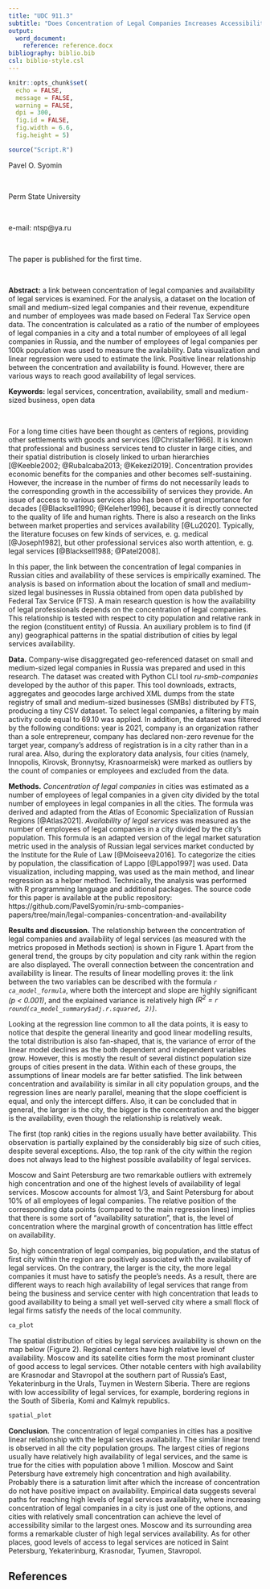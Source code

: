```yaml
---
title: "UDC 911.3"
subtitle: "Does Concentration of Legal Companies Increases Accessibility of Legal Services: Empirical Evidence from Russian Cities"
output:
  word_document:
    reference: reference.docx
bibliography: biblio.bib
csl: biblio-style.csl
---
```


```r
knitr::opts_chunk$set(
  echo = FALSE,
  message = FALSE,
  warning = FALSE,
  dpi = 300,
  fig.id = FALSE,
  fig.width = 6.6,
  fig.height = 5)
```

```r
source("Script.R")
```

<div custom-style="Author">

Pavel O. Syomin

<br>

Perm State University

<br>

e-mail: ntsp\@ya.ru

<br>

The paper is published for the first time.

</div>

<br>

<div custom-style="Abstract">

**Abstract:** a link between concentration of legal companies and availability of legal services is examined. For the analysis, a dataset on the location of small and medium-sized legal companies and their revenue, expenditure and number of employees was made based on Federal Tax Service open data. The concentration is calculated as a ratio of the number of employees of legal companies in a city and a total number of employees of all legal companies in Russia, and the number of employees of legal companies per 100k population was used to measure the availability. Data visualization and linear regression were used to estimate the link. Positive linear relationship between the concentration and availability is found. However, there are various ways to reach good availability of legal services.

**Keywords:** legal services, concentration, availability, small and medium-sized business, open data

</div>

<br>

For a long time cities have been thought as centers of regions, providing other settlements with goods and services [@Christaller1966]. It is known that professional and business services tend to cluster in large cities, and their spatial distribution is closely linked to urban hierarchies [@Keeble2002; @Rubalcaba2013; @Kekezi2019]. Concentration provides economic benefits for the companies and other becomes self-sustaining. However, the increase in the number of firms do not necessarily leads to the corresponding growth in the accessibility of services they provide. An issue of access to various services also has been of great importance for decades [@Blacksell1990; @Keleher1996], because it is directly connected to the quality of life and human rights. There is also a research on the links between market properties and services availability [@Lu2020]. Typically, the literature focuses on few kinds of services, e. g. medical [@Joseph1982], but other professional services also worth attention, e. g. legal services [@Blacksell1988; @Patel2008].

In this paper, the link between the concentration of legal companies in Russian cities and availability of these services is empirically examined. The analysis is based on information about the location of small and medium-sized legal businesses in Russia obtained from open data published by Federal Tax Service (FTS). A main research question is how the availability of legal professionals depends on the concentration of legal companies. This relationship is tested with respect to city population and relative rank in the region (constituent entity) of Russia. An auxiliary problem is to find (if any) geographical patterns in the spatial distribution of cities by legal services availability.

**Data.** Company-wise disaggregated geo-referenced dataset on small and medium-sized legal companies in Russia was prepared and used in this research. The dataset was created with Python CLI tool *ru-smb-companies* developed by the author of this paper. This tool downloads, extracts, aggregates and geocodes large archived XML dumps from the state registry of small and medium-sized businesses (SMBs) distributed by FTS, producing a tiny CSV dataset. To select legal companies, a filtering by main activity code equal to 69.10 was applied. In addition, the dataset was filtered by the following conditions: year is 2021, company is an organization rather than a sole entrepreneur, company has declared non-zero revenue for the target year, company's address of registration is in a city rather than in a rural area. Also, during the exploratory data analysis, four cities (namely, Innopolis, Kirovsk, Bronnytsy, Krasnoarmeisk) were marked as outliers by the count of companies or employees and excluded from the data.

**Methods.** *Concentration of legal companies* in cities was estimated as a number of employees of legal companies in a given city divided by the total number of employees in legal companies in all the cities. The formula was derived and adapted from the Atlas of Economic Specialization of Russian Regions [@Atlas2021]. *Availability of legal services* was measured as the number of employees of legal companies in a city divided by the city's population. This formula is an adapted version of the legal market saturation metric used in the analysis of Russian legal services market conducted by the Institute for the Rule of Law [@Moiseeva2016]. To categorize the cities by population, the classification of Lappo [@Lappo1997] was used. Data visualization, including mapping, was used as the main method, and linear regression as a helper method. Technically, the analysis was performed with R programming language and additional packages. The source code for this paper is available at the public repository: https://github.com/PavelSyomin/ru-smb-companies-papers/tree/main/legal-companies-concentration-and-availability

**Results and discussion.** The relationship between the concentration of legal companies and availability of legal services (as measured with the metrics proposed in Methods section) is shown in Figure 1. Apart from the general trend, the groups by city population and city rank within the region are also displayed. The overall connection between the concentration and availability is linear. The results of linear modelling proves it: the link between the two variables can be described with the formula *`r ca_model_formula`*, where both the intercept and slope are highly significant *(p < 0.001)*, and the explained variance is relatively high *(R^2^ = `r round(ca_model_summary$adj.r.squared, 2)`)*.

Looking at the regression line common to all the data points, it is easy to notice that despite the general linearity and good linear modelling results, the total distribution is also fan-shaped, that is, the variance of error of the linear model declines as the both dependent and independent variables grow. However, this is mostly the result of several distinct population size groups of cities present in the data. Within each of these groups, the assumptions of linear models are far better satisfied. The link between concentration and availability is similar in all city population groups, and the regression lines are nearly parallel, meaning that the slope coefficient is equal, and only the intercept differs. Also, it can be concluded that in general, the larger is the city, the bigger is the concentration and the bigger is the availability, even though the relationship is relatively weak.

The first (top rank) cities in the regions usually have better availability. This observation is partially explained by the considerably big size of such cities, despite several exceptions. Also, the top rank of the city within the region does not always lead to the highest possible availability of legal services.

Moscow and Saint Petersburg are two remarkable outliers with extremely high concentration and one of the highest levels of availability of legal services. Moscow accounts for almost 1/3, and Saint Petersburg for about 10% of all employees of legal companies. The relative position of the corresponding data points (compared to the main regression lines) implies that there is some sort of “availability saturation”, that is, the level of concentration where the marginal growth of concentration has little effect on availability.

So, high concentration of legal companies, big population, and the status of first city within the region are positively associated with the availability of legal services. On the contrary, the larger is the city, the more legal companies it must have to satisfy the people's needs. As a result, there are different ways to reach high availability of legal services that range from being the business and service center with high concentration that leads to good availability to being a small yet well-served city where a small flock of legal firms satisfy the needs of the local community.

```r
ca_plot
```

The spatial distribution of cities by legal services availability is shown on the map below (Figure 2). Regional centers have high relative level of availability. Moscow and its satellite cities form the most prominant cluster of good access to legal services. Other notable centers with high availability are Krasnodar and Stavropol at the southern part of Russia's East, Yekaterinburg in the Urals, Tuymen in Western Siberia. There are regions with low accessibility of legal services, for example, bordering regions in the South of Siberia, Komi and Kalmyk republics.

```r
spatial_plot
```

**Conclusion.** The concentration of legal companies in cities has a positive linear relationship with the legal services availability. The similar linear trend is observed in all the city population groups. The largest cities of regions usually have relatively high availability of legal services, and the same is true for the cities with population above 1 million. Moscow and Saint Petersburg have extremely high concentration and high availability. Probably there is a saturation limit after which the increase of concentration do not have positive impact on availability. Empirical data suggests several paths for reaching high levels of legal services availability, where increasing concentration of legal companies in a city is just one of the options, and cities with relatively small concentration can achieve the level of accessibility similar to the largest ones. Moscow and its surrounding area forms a remarkable cluster of high legal services availability. As for other places, good levels of access to legal services are noticed in Saint Petersburg, Yekaterinburg, Krasnodar, Tyumen, Stavropol.

## References

<div id="refs"></div>

